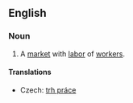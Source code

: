 ==English==
{{wikipedia|Labor economics}}
===Noun===
{{en-noun|sg=[[labor]] [[market]]}}

# {{economics}} A [[market]] with [[labor]] of [[worker]]s.

====Translations====
{{trans-top|market}}
* Czech: [[trh práce]] {{m}}
{{trans-mid}}
{{trans-bottom}}